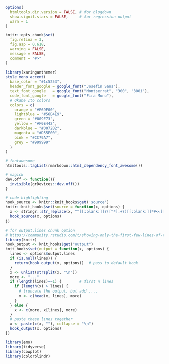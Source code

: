 ```r
options(
  htmltools.dir.version = FALSE, # for blogdown
  show.signif.stars = FALSE,     # for regression output
  warn = 1
)

knitr::opts_chunk$set(
  fig.retina = 3,
  fig.asp = 0.618,
  warning = FALSE,
  message = FALSE,
  comment = "#>"
)

library(xaringanthemer)
style_mono_accent(
  base_color = "#1c5253",
  header_font_google = google_font("Josefin Sans"),
  text_font_google   = google_font("Montserrat", "300", "300i"),
  code_font_google   = google_font("Fira Mono"),
  # Okabe Ito colors
  colors = c(
    orange = "#E69F00",
    lightblue = "#56B4E9",
    green = "#009E73",
    yellow = "#F0E442",
    darkblue = "#0072B2",
    magenta = "#D55E00",
    pink = "#CC79A7",
    grey = "#999999"
  )
)

# fontawesome
htmltools::tagList(rmarkdown::html_dependency_font_awesome())

# magick
dev.off <- function(){
  invisible(grDevices::dev.off())
}

# code highlighting
hook_source <- knitr::knit_hooks$get('source')
knitr::knit_hooks$set(source = function(x, options) {
  x <- stringr::str_replace(x, "^[[:blank:]]?([^*].+?)[[:blank:]]*#<<[[:blank:]]*$", "*\\1")
  hook_source(x, options)
})

# for output.lines chunk option
# https://community.rstudio.com/t/showing-only-the-first-few-lines-of-the-results-of-a-code-chunk/6963
library(knitr)
hook_output <- knit_hooks$get("output")
knit_hooks$set(output = function(x, options) {
  lines <- options$output.lines
  if (is.null(lines)) {
    return(hook_output(x, options))  # pass to default hook
  }
  x <- unlist(strsplit(x, "\n"))
  more <- "..."
  if (length(lines)==1) {        # first n lines
    if (length(x) > lines) {
      # truncate the output, but add ....
      x <- c(head(x, lines), more)
    }
  } else {
    x <- c(more, x[lines], more)
  }
  # paste these lines together
  x <- paste(c(x, ""), collapse = "\n")
  hook_output(x, options)
})

library(emo)
library(tidyverse)
library(cowplot)
library(colorblindr)
```

